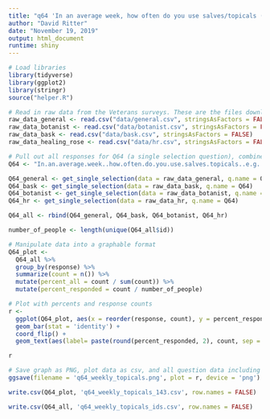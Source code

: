 ```yaml
---
title: "q64 'In an average week, how often do you use salves/topicals (e.g. creams, lotions, sprays, etc.)?' (Veterans)"
author: "David Ritter"
date: "November 19, 2019"
output: html_document
runtime: shiny
---
```


```r
# Load libraries
library(tidyverse)
library(ggplot2)
library(stringr)
source("helper.R")
```

```r
# Read in raw data from the Veterans surveys. These are the files downloaded from survey monkey saved as a .csv
raw_data_general <- read.csv("data/general.csv", stringsAsFactors = FALSE)
raw_data_botanist <- read.csv("data/botanist.csv", stringsAsFactors = FALSE)
raw_data_bask <- read.csv("data/bask.csv", stringsAsFactors = FALSE)
raw_data_healing_rose <- read.csv("data/hr.csv", stringsAsFactors = FALSE)
```

```r
# Pull out all responses for Q64 (a single selection question), combine, then determine 'question n'
Q64 <- "In.an.average.week..how.often.do.you.use.salves.topicals..e.g..creams..lotions..sprays..etc..."

Q64_general <- get_single_selection(data = raw_data_general, q.name = Q64)
Q64_bask <- get_single_selection(data = raw_data_bask, q.name = Q64)
Q64_botanist <- get_single_selection(data = raw_data_botanist, q.name = Q64)
Q64_hr <- get_single_selection(data = raw_data_hr, q.name = Q64)

Q64_all <- rbind(Q64_general, Q64_bask, Q64_botanist, Q64_hr)

number_of_people <- length(unique(Q64_all$id))
```

```r
# Manipulate data into a graphable format
Q64_plot <- 
  Q64_all %>%
  group_by(response) %>%
  summarize(count = n()) %>%
  mutate(percent_all = count / sum(count)) %>%
  mutate(percent_responded = count / number_of_people)
```

```r
# Plot with percents and response counts
r <- 
  ggplot(Q64_plot, aes(x = reorder(response, count), y = percent_responded)) +
  geom_bar(stat = 'identity') +
  coord_flip() +
  geom_text(aes(label= paste(round(percent_responded, 2), count, sep = "***")))

r
```

```r
# Save graph as PNG, plot data as csv, and all question data including response IDs as csv (save question n and N at end of plot file as "_x.x")
ggsave(filename = 'q64_weekly_topicals.png', plot = r, device = 'png')

write.csv(Q64_plot, 'q64_weekly_topicals_143.csv', row.names = FALSE)

write.csv(Q64_all, 'q64_weekly_topicals_ids.csv', row.names = FALSE)
```